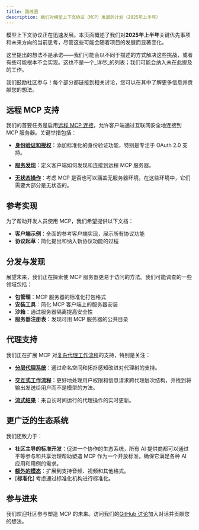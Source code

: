```yaml
---
title: 路线图
description: 我们对模型上下文协议（MCP）发展的计划（2025年上半年）
---
```


模型上下文协议正在迅速发展。本页面概述了我们对**2025年上半年**关键优先事项和未来方向的当前思考，尽管这些可能会随着项目的发展而显著变化。

<Note>这里提出的想法不是承诺——我们可能会以不同于描述的方式解决这些挑战，或者有些可能根本不会实现。这也不是一个_详尽_的列表；我们可能会纳入未在此提及的工作。</Note>

我们鼓励社区参与！每个部分都链接到相关讨论，您可以在其中了解更多信息并贡献您的想法。

## 远程 MCP 支持

我们的首要任务是启用[远程 MCP 连接](https://github.com/modelcontextprotocol/specification/discussions/102)，允许客户端通过互联网安全地连接到 MCP 服务器。关键举措包括：

- [**身份验证和授权**](https://github.com/modelcontextprotocol/specification/discussions/64)：添加标准化的身份验证功能，特别是专注于 OAuth 2.0 支持。

- [**服务发现**](https://github.com/modelcontextprotocol/specification/discussions/69)：定义客户端如何发现和连接到远程 MCP 服务器。

- [**无状态操作**](https://github.com/modelcontextprotocol/specification/discussions/102)：考虑 MCP 是否也可以涵盖无服务器环境，在这些环境中，它们需要大部分是无状态的。

## 参考实现

为了帮助开发人员使用 MCP，我们希望提供以下文档：

- **客户端示例**：全面的参考客户端实现，展示所有协议功能
- **协议起草**：简化提出和纳入新协议功能的过程

## 分发与发现

展望未来，我们正在探索使 MCP 服务器更易于访问的方法。我们可能调查的一些领域包括：

- **包管理**：MCP 服务器的标准化打包格式
- **安装工具**：简化 MCP 客户端上的服务器安装
- **沙箱**：通过服务器隔离提高安全性
- **服务器注册表**：发现可用 MCP 服务器的公共目录

## 代理支持

我们正在扩展 MCP 对[复杂代理工作流程](https://github.com/modelcontextprotocol/specification/discussions/111)的支持，特别是关注：

- [**分层代理系统**](https://github.com/modelcontextprotocol/specification/discussions/94)：通过命名空间和拓扑感知改进对代理树的支持。

- [**交互式工作流程**](https://github.com/modelcontextprotocol/specification/issues/97)：更好地处理用户权限和信息请求跨代理层次结构，并找到将输出发送给用户而不是模型的方法。

- [**流式结果**](https://github.com/modelcontextprotocol/specification/issues/117)：来自长时间运行的代理操作的实时更新。

## 更广泛的生态系统

我们还致力于：

- **社区主导的标准开发**：促进一个协作的生态系统，所有 AI 提供商都可以通过平等参与和共享治理帮助塑造 MCP 作为一个开放标准，确保它满足各种 AI 应用和用例的需求。
- [**额外的模态**](https://github.com/modelcontextprotocol/specification/discussions/88)：扩展到支持音频、视频和其他格式。
- [**标准化**] 考虑通过标准化机构进行标准化。

## 参与进来

我们欢迎社区参与塑造 MCP 的未来。访问我们的[GitHub 讨论](https://github.com/orgs/modelcontextprotocol/discussions)加入对话并贡献您的想法。
